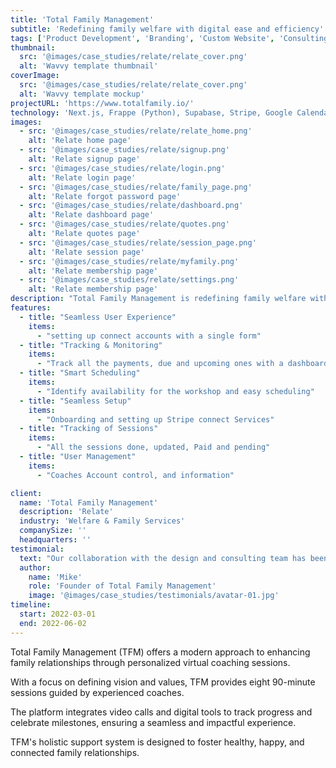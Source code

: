 ```yaml
---
title: 'Total Family Management'
subtitle: 'Redefining family welfare with digital ease and efficiency'
tags: ['Product Development', 'Branding', 'Custom Website', 'Consulting']
thumbnail:
  src: '@images/case_studies/relate/relate_cover.png'
  alt: 'Wavvy template thumbnail'
coverImage:
  src: '@images/case_studies/relate/relate_cover.png'
  alt: 'Wavvy template mockup'
projectURL: 'https://www.totalfamily.io/'
technology: 'Next.js, Frappe (Python), Supabase, Stripe, Google Calendar, Savvy Cal'
images:
  - src: '@images/case_studies/relate/relate_home.png'
    alt: 'Relate home page'
  - src: '@images/case_studies/relate/signup.png'
    alt: 'Relate signup page'
  - src: '@images/case_studies/relate/login.png'
    alt: 'Relate login page'
  - src: '@images/case_studies/relate/family_page.png'
    alt: 'Relate forgot password page'
  - src: '@images/case_studies/relate/dashboard.png'
    alt: 'Relate dashboard page'
  - src: '@images/case_studies/relate/quotes.png'
    alt: 'Relate quotes page'
  - src: '@images/case_studies/relate/session_page.png'
    alt: 'Relate session page'
  - src: '@images/case_studies/relate/myfamily.png'
    alt: 'Relate membership page' 
  - src: '@images/case_studies/relate/settings.png'
    alt: 'Relate membership page' 
description: "Total Family Management is redefining family welfare with a digital platform designed to nurture the vital aspects of your life."
features:
  - title: "Seamless User Experience"
    items:
      - "setting up connect accounts with a single form"
  - title: "Tracking & Monitoring"
    items:
      - "Track all the payments, due and upcoming ones with a dashboard"
  - title: "Smart Scheduling"
    items:
      - "Identify availability for the workshop and easy scheduling"
  - title: "Seamless Setup"
    items:
      - "Onboarding and setting up Stripe connect Services"
  - title: "Tracking of Sessions"
    items:
      - "All the sessions done, updated, Paid and pending"
  - title: "User Management"
    items:
      - "Coaches Account control, and information"

client:
  name: 'Total Family Management'
  description: 'Relate'
  industry: 'Welfare & Family Services'
  companySize: ''
  headquarters: ''
testimonial:
  text: "Our collaboration with the design and consulting team has been truly transformative for Wavvy. Their expertise in website design, branding, and strategic insights helped elevate our brand and drive growth in ways we couldn't have imagined. Their work has been instrumental in positioning Wavvy as a leader in AI-powered podcast production."
  author:
    name: 'Mike'
    role: 'Founder of Total Family Management'
    image: '@images/case_studies/testimonials/avatar-01.jpg'
timeline:
  start: 2022-03-01
  end: 2022-06-02
---
```


Total Family Management (TFM) offers a modern approach to enhancing family relationships through personalized virtual coaching sessions. 

With a focus on defining vision and values, TFM provides eight 90-minute sessions guided by experienced coaches. 

The platform integrates video calls and digital tools to track progress and celebrate milestones, ensuring a seamless and impactful experience. 

TFM's holistic support system is designed to foster healthy, happy, and connected family relationships.